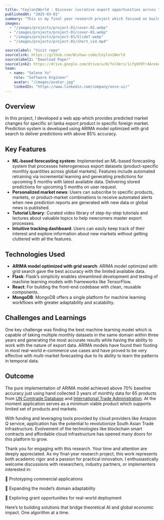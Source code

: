 ```yaml
---
title: "Ceylon2World : Discover lucrative export opportunities across the globe"
publishedAt: "2025-03-01"
summary: "This is my final year research project which focused on building a public platform for sri lankan exporters to find market opportunities across the globe. As the final outcome i was able to develop a XGBoost regression model capable of predicting next 5 iterations of monthly export volume with over 75% accuracy for available data."
images:
  - "/images/projects/project-01/cover-02.webp"
  - "/images/projects/project-01/cover-01.webp"
  - "/images/projects/project-01/Slide7.webp"
  - "/images/projects/project-01/short_vid.mp4"

sourcelabel: "Visit repo"
sourcelink: https://github.com/Wishwa-code/Ceylon2World
sourcelabel2: "Download Paper"
sourcelink2: https://drive.google.com/drive/u/0/folders/1ifg9X9Tr4Arekcf-1-qZ-6wCaOR67gIa
team:
  - name: "Selene Yu"
    role: "Software Engineer"
    avatar: "/images/avatar.jpg"
    linkedIn: "https://www.linkedin.com/company/once-ui/"
---
```


## Overview

In this project, I developed a web app which provides predicted market changes for specific sri lanka export product in specific foreign market. Prediction system is developed using ARIMA model optimized with grid search to deliver predictions with above 85% accuracy.

## Key Features

- **ML-based forecasting system**: Implemented an ML-based forecasting system that processes heterogeneous export datasets (product-specific monthly quantities across global markets). Features include automated retraining via incremental learning and generating predictions for upcoming 5 months with latest available data. Delivering stored predictions for upcoming 5 months on user request.
- **Personalized market news**: Users can subscribe to specific products, markets, or product-market combinations to receive automated alerts when new prediction reports are generated with new data or global news is published.
- **Tutorial Library**: Curated video library of step-by-step tutorials and lectures about valuable topics to help newcomers master export processes.
- **Intuitive tracking dashboard**: Users can easily keep track of their interest and explore information about new markets without getting cluttered with all the features.

## Technologies Used

- **ARIMA model optimized with grid search**: ARIMA model optimized with grid search gave the best accuracy with the limited available data.
- **Flask**: Flask’s simplicity enables streamlined development and testing of machine learning models with frameworks like TensorFlow.
- **React**: For building the front-end codebase with clean, reusable components.
- **MongoDB**: MongoDB offers a single platform for machine learning workflows with greater adaptability and scalability.

## Challenges and Learnings

One key challenge was finding the best machine learning model which is capable of taking multiple monthly datasets in the same domain within three years and generating the most accurate results while having the ability to work with the nature of export data. ARIMA models have found their footing in most real-world e-commerce use cases and have proved to be very effective with multi-market forecasting due to its ability to learn the patterns in temporal data.

## Outcome

The pure implementation of ARIMA model achieved above 70% baseline accuracy just using hand collected 3 years of monthly data for 65 products from [UN Comtrade Database](https://comtradeplus.un.org/) and [International Trade Administration](https://www.trade.gov/). At the moment application serves as a minimum viable product which supports limited set of products and markets. 

With funding and leveraging tools provided by cloud providers like Amazon Q service, application has the potential to revolutionize South Asian Trade Infrastructure. Evolvement of the technologies like blockchain smart contracts and affordable cloud infrastructure has opened many doors for this platform to grow. 

Thank you for engaging with this research. Your time and attention are deeply appreciated. As my final-year research project, this work represents both academic rigor and a passion for practical innovation. I enthusiastically welcome discussions with researchers, industry partners, or implementers interested in:

🔹 Prototyping commercial applications

🔹 Expanding the model’s domain adaptability

🔹 Exploring grant opportunities for real-world deployment

Here’s to building solutions that bridge theoretical AI and global economic impact. One algorithm at a time.
